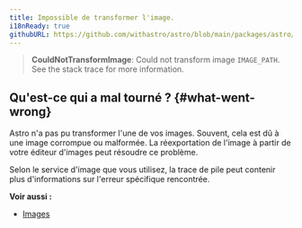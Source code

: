 ```yaml
---
title: Impossible de transformer l'image.
i18nReady: true
githubURL: https://github.com/withastro/astro/blob/main/packages/astro/src/core/errors/errors-data.ts
---
```


> **CouldNotTransformImage**: Could not transform image `IMAGE_PATH`. See the stack trace for more information.

## Qu'est-ce qui a mal tourné ? \{#what-went-wrong\}
Astro n'a pas pu transformer l'une de vos images. Souvent, cela est dû à une image corrompue ou malformée. La réexportation de l'image à partir de votre éditeur d'images peut résoudre ce problème.

Selon le service d'image que vous utilisez, la trace de pile peut contenir plus d'informations sur l'erreur spécifique rencontrée.

**Voir aussi :**
-  [Images](/fr/guides/images/)
